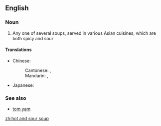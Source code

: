 ==English==
{{wikipedia}}

===Noun===
{{en-noun|head=[[hot]] [[and]] [[sour]] [[soup]]}}

# Any one of several soups, served in various Asian cuisines, which are both spicy and sour

====Translations====
{{trans-top|Asian soup}}
* Chinese:
*: Cantonese: {{t|yue|酸辣湯|sc=Hani}}, {{t|yue|酸辣汤|tr=syun1 laat6 tong1|sc=Hani}}
*: Mandarin: {{t|cmn|酸辣湯|sc=Hani}}, {{t+|cmn|酸辣汤|tr=suānlàtāng|sc=Hani}}
{{trans-mid}}
* Japanese: {{t|ja|酸辣湯|tr=サンラータン, sanrātan}}
{{trans-bottom}}

===See also===
* [[tom yam]]

{{C|en|Soups}}

[[zh:hot and sour soup]]
